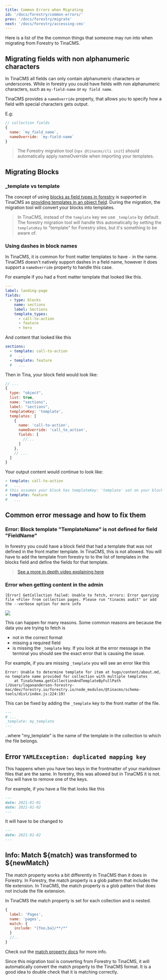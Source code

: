 ```yaml
---
title: Common Errors when Migrating
id: '/docs/forestry/common-errors/'
prev: '/docs/forestry/migrate'
next: '/docs/forestry/accessing-cms'
---
```


Here is a list of the the common things that someone may run into when migrating from Forestry to TinaCMS.

## Migrating fields with non alphanumeric characters

In TinaCMS all fields can only contain alphanumeric characters or underscores. While in forestry you could have fields with non alphanumeric characters, such as `my-field-name` or `my field name`.

TinaCMS provides a `nameOverride` property, that allows you to specify how a field with special characters gets output.

E.g:

```js
// collection fields
{
  name: `my_field_name`,
  nameOverride: `my-field-name`
}
```

> The Forestry migration tool (`npx @tinacms/cli init`) should automatically apply nameOverride when importing your templates.

## Migrating Blocks

### \_template vs template

The concept of using [blocks as field types in forestry](https://forestry.io/docs/settings/fields/blocks/) is supported in TinaCMS as [providing templates in an object field](/docs/editing/blocks/). During the migration, the migration tool will convert your blocks into templates.

> In TinaCMS, instead of the `template` key we use `_template` by default. The forestry migration tool will handle this automatically by setting the `templateKey` to "template" for Forestry sites, but it's something to be aware of.

### Using dashes in block names

In TinaCMS, it is common for front matter templates to have `-` in the name. TinaCMS doesn't natively support dashes in a field name, however it does support a `nameOverride` property to handle this case.

For example if you had a front matter template that looked like this.

```yaml
---
label: landing-page
fields:
  - type: blocks
    name: sections
    label: Sections
    template_types:
      - call-to-action
      - feature
      - hero
```

And content that looked like this

```yaml
sections:
  - template: call-to-action
  #   ...
  - template: feature
  #   ...
```

Then in Tina, your block field would look like:

```js
// ...
{
  type: "object",
  list: true,
  name: "sections",
  label: "sections",
  templateKey: 'template',
  templates: [
    {
      name: 'call-to-action',
      nameOverride: 'call_to_action',
      fields: [
        //...
      ]
    },
    // ...
  ]
}
```

Your output content would continue to look like:

```yaml
- template: call-to-action
#   ...
# this assumes your block has templateKey: 'template' set on your blocks field.
- template: feature
#   ...
```

## Common error message and how to fix them

### Error: Block template "TemplateName" is not defined for field "FieldName"

In forestry you could have a block field that had a template that was not defined in the front matter template. In TinaCMS, this is not allowed. You will have to add the template from forestry to to the list of templates in the blocks field and define the fields for that template.

> [See a more in depth video explaining here](https://www.loom.com/share/6dee678048314f7d9afaa6fd8fa59154)

### Error when getting content in the admin

```
[Error] GetCollection failed: Unable to fetch, errors: Error querying file <File> from collection pages. Please run "tinacms audit" or add the --verbose option for more info
```

![](https://res.cloudinary.com/forestry-demo/image/upload/v1673619483/tina-io/docs/forestry-migration/Screen-Shot-Error-Messager.png)

This can happen for many reasons. Some common reasons are because the data you are trying to fetch is

- not in the correct format
- missing a required field
- is missing the `_template` key.
  If you look at the error message in the terminal you should see the exact error that is causing the issue.

For example, if you are missing `_template` you will see an error like this

```
Error: Unable to determine template for item at hugo/content/about.md, no template name provided for collection with multiple templates
    at TinaSchema.getCollectionAndTemplateByFullPath (/Users/logananderson-forestry-mac/dev/forestry.io/forestry.io/node_modules/@tinacms/schema-tools/dist/index.js:224:19)
```

This can be fixed by adding the `_template` key to the front matter of the file.

```md
---
# ...
_template: my_template
---
```

..where "my_template" is the name of the template in the collection to which the file belongs.

## Error `YAMLException: duplicated mapping key`

This happens when you have two keys in the frontmatter of your markdown files that are the same. In forestry, this was allowed but in TinaCMS it is not. You will have to remove one of the keys.

For example, if you have a file that looks like this

```md
---
date: 2021-01-01
date: 2021-01-02
---
```

It will have to be changed to

```md
---
date: 2021-01-02
---
```

## Info: Match ${match} was transformed to ${newMatch}

The match property works a bit differently in TinaCMS than it does in Forestry. In Forestry, the match property is a glob pattern that includes the file extension. In TinaCMS, the match property is a glob pattern that does not include the file extension.

In TinaCMS the match property is set for each collection and is nested.

```js
{
  label: 'Pages',
  name: 'pages',
  match: {
    include: "{foo,ba}/**/*"
  }
  //..
}
```

Check out the [match property docs](/docs/reference/collections/#matchinclude) for more info.

Since this migration tool is converting from Forestry to TinaCMS, it will automatically convert the match property to the TinaCMS format. It is a good idea to double check that it is matching correctly.
